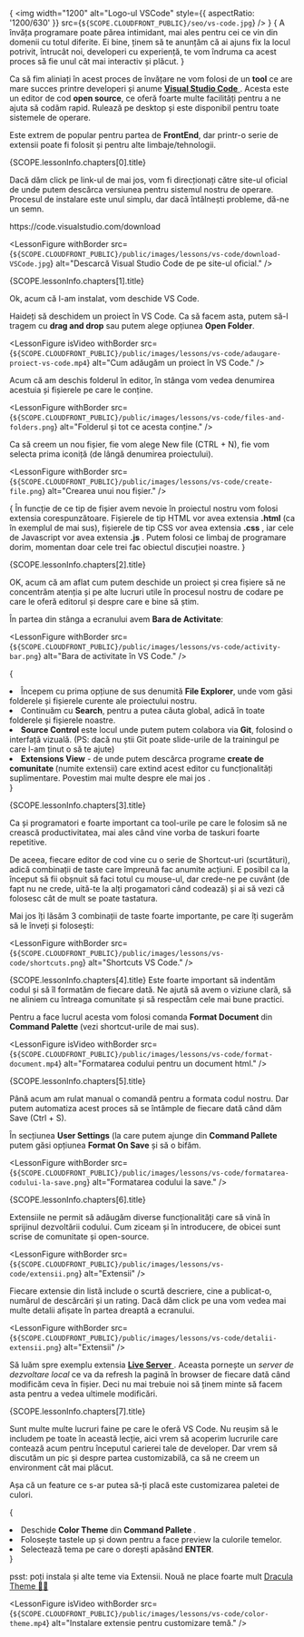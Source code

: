 {<LessonCover>
  <img
    width="1200"
    alt="Logo-ul VSCode"
    style={{ aspectRatio: '1200/630' }}
    src={`${SCOPE.CLOUDFRONT_PUBLIC}/seo/vs-code.jpg`}
  />
</LessonCover>}
{<LessonFirstSentence>
  A învăța programare poate părea intimidant, mai ales pentru cei ce vin din
  domenii cu totul diferite. Ei bine, ținem să te anunțăm că ai ajuns fix la
  locul potrivit, întrucât noi, developeri cu experiență, te vom îndruma ca
  acest proces să fie unul cât mai interactiv și plăcut.
</LessonFirstSentence>}

Ca să fim aliniați în acest proces de învățare ne vom folosi de un <strong>tool</strong> ce are mare succes printre developeri și anume <a href="https://code.visualstudio.com/" target="_blank" rel="noreferrer"> <strong>Visual Studio Code</strong> </a> . Acesta este un editor de cod <strong>open source</strong>, ce oferă foarte multe facilități pentru a ne ajuta să codăm rapid. Rulează pe desktop și este disponibil pentru toate sistemele de operare.

Este extrem de popular pentru partea de <strong>FrontEnd</strong>, dar printr-o serie de extensii poate fi folosit și pentru alte limbaje/tehnologii.

<section>
  <LessonHeading as="h3" id={SCOPE.lessonInfo.chapters[0].id}>
    {SCOPE.lessonInfo.chapters[0].title}
  </LessonHeading>

Dacă dăm click pe link-ul de mai jos, vom fi direcționați către site-ul oficial de unde putem descărca versiunea pentru sistemul nostru de operare. Procesul de instalare este unul simplu, dar dacă întâlnești probleme, dă-ne un semn.

<Link
  href="https://code.visualstudio.com/download"
  target="_blank"
  rel="noopener noreferrer"
>
  https://code.visualstudio.com/download
</Link>

<LessonFigure
  withBorder
  src={`${SCOPE.CLOUDFRONT_PUBLIC}/public/images/lessons/vs-code/download-VSCode.jpg`}
  alt="Descarcă Visual Studio Code de pe site-ul oficial."
/>
</section>
<section>
  <LessonHeading as="h3" id={SCOPE.lessonInfo.chapters[1].id}>
    {SCOPE.lessonInfo.chapters[1].title}
  </LessonHeading>

  Ok, acum că l-am instalat, vom deschide VS Code.

  Haideți să deschidem un proiect în VS Code. Ca să facem asta, putem să-l tragem cu <strong>drag and drop</strong> sau putem alege opțiunea <strong>Open Folder</strong>.

  <LessonFigure
    isVideo
    withBorder
    src={`${SCOPE.CLOUDFRONT_PUBLIC}/public/images/lessons/vs-code/adaugare-proiect-vs-code.mp4`}
    alt="Cum adăugăm un proiect în VS Code."
  />

  Acum că am deschis folderul în editor, în stânga vom vedea denumirea acestuia și fișierele pe care le conține.

  <LessonFigure
    withBorder
    src={`${SCOPE.CLOUDFRONT_PUBLIC}/public/images/lessons/vs-code/files-and-folders.png`}
    alt="Folderul și tot ce acesta conține."
  />

  Ca să creem un nou fișier, fie vom alege <FormattedText as="strong">New file</FormattedText> (CTRL + N), fie vom selecta prima iconiță (de lângă denumirea proiectului).

  <LessonFigure
    withBorder
    src={`${SCOPE.CLOUDFRONT_PUBLIC}/public/images/lessons/vs-code/create-file.png`}
    alt="Crearea unui nou fișier."
  />

  {<LessonTip>
    În funcție de ce tip de fișier avem nevoie în proiectul nostru vom folosi extensia corespunzătoare. Fișierele de tip HTML vor avea extensia <strong>.html</strong> (ca în exemplul de mai sus), fișierele de tip CSS vor avea extensia <strong>.css</strong> , iar cele de Javascript vor avea extensia <strong>.js</strong> . Putem folosi ce limbaj de programare dorim, momentan doar cele trei fac obiectul discuției noastre.
  </LessonTip>}
</section>
<section>
  <LessonHeading as="h3" id={SCOPE.lessonInfo.chapters[2].id}>
    {SCOPE.lessonInfo.chapters[2].title}
  </LessonHeading>
  
  OK, acum că am aflat cum putem deschide un proiect și crea fișiere să ne concentrăm atenția și pe alte lucruri utile în procesul nostru de codare pe care le oferă editorul și despre care e bine să știm.

  În partea din stânga a ecranului avem <strong>Bara de Activitate</strong>:

  <LessonFigure
    withBorder
    src={`${SCOPE.CLOUDFRONT_PUBLIC}/public/images/lessons/vs-code/activity-bar.png`}
    alt="Bara de activitate în VS Code."
  />

  {<List as="ol" variant="count">
    <li>
      Începem cu prima opțiune de sus denumită
      <strong>File Explorer</strong>, unde vom găsi folderele și fișierele curente ale proiectului nostru.
    </li>
    <li>
      Continuăm cu <strong>Search</strong>, pentru a putea căuta global, adică în toate folderele și fișierele noastre.
    </li>
    <li>
      <strong>Source Control</strong> este locul unde putem putem colabora via <strong>Git</strong>, folosind o interfață vizuală. (PS: dacă nu știi Git poate
      <Link prefetch={false} href="/slides/git-incepatori"> slide-urile de la trainingul pe care l-am ținut </Link> o să te ajute)
    </li>
    <li>
      <strong>Extensions View</strong> - de unde putem descărca programe <strong> create de comunitate </strong> (numite extensii) care extind acest editor cu funcționalități suplimentare. Povestim mai multe despre ele <Link href="#extensii"> mai jos </Link>.
    </li>
  </List>}
</section>
<section>
  <LessonHeading as="h3" id={SCOPE.lessonInfo.chapters[3].id}>
    {SCOPE.lessonInfo.chapters[3].title}
  </LessonHeading>

  Ca și programatori e foarte important ca tool-urile pe care le folosim să ne crească productivitatea, mai ales când vine vorba de taskuri foarte repetitive.

  De aceea, fiecare editor de cod vine cu o serie de Shortcut-uri (scurtături), adică combinații de taste care împreună fac anumite acțiuni. E posibil ca la început să fii obșnuit să faci totul cu mouse-ul, dar crede-ne pe cuvânt (de fapt nu ne crede, uită-te la alți progamatori când codează) și ai să vezi că folosesc cât de mult se poate tastatura.

  Mai jos îți lăsăm 3 combinații de taste foarte importante, pe care îți sugerăm să le înveți și folosești:

   <LessonFigure
      withBorder
      src={`${SCOPE.CLOUDFRONT_PUBLIC}/public/images/lessons/vs-code/shortcuts.png`}
      alt="Shortcuts VS Code."
    />
</section>
<section>
  <LessonHeading as="h3" id={SCOPE.lessonInfo.chapters[4].id}>
    {SCOPE.lessonInfo.chapters[4].title}
  </LessonHeading>
  Este foarte important să indentăm codul și să îl formatăm de fiecare dată. Ne ajută să avem o viziune clară, să ne aliniem cu întreaga comunitate și să respectăm cele mai bune practici.

  Pentru a face lucrul acesta vom folosi comanda <strong> Format Document </strong> din <strong> Command Palette </strong> (vezi shortcut-urile de mai sus).

  <LessonFigure
    isVideo
    withBorder
    src={`${SCOPE.CLOUDFRONT_PUBLIC}/public/images/lessons/vs-code/format-document.mp4`}
    alt="Formatarea codului pentru un document html."
  />
</section>
<section>
  <LessonHeading as="h3" id={SCOPE.lessonInfo.chapters[5].id}>
    {SCOPE.lessonInfo.chapters[5].title}
  </LessonHeading>

  Până acum am rulat manual o comandă pentru a formata codul nostru. Dar putem automatiza acest proces să se întâmple de fiecare dată când dăm Save (Ctrl + S).

  În secțiunea <strong>User Settings</strong> (la care putem ajunge din <strong>Command Pallete</strong> putem găsi opțiunea <strong>Format On Save</strong> și să o bifăm.

  <LessonFigure
    withBorder
    src={`${SCOPE.CLOUDFRONT_PUBLIC}/public/images/lessons/vs-code/formatarea-codului-la-save.png`}
    alt="Formatarea codului la save."
  />
</section>
<section>
  <LessonHeading as="h3" id={SCOPE.lessonInfo.chapters[6].id}>
    {SCOPE.lessonInfo.chapters[6].title}
  </LessonHeading>

  Extensiile ne permit să adăugăm diverse funcționalități care să vină în sprijinul dezvoltării codului. Cum ziceam și în introducere, de obicei sunt scrise de comunitate și open-source.

  <LessonFigure
    withBorder
    src={`${SCOPE.CLOUDFRONT_PUBLIC}/public/images/lessons/vs-code/extensii.png`}
    alt="Extensii"
  />
  
  Fiecare extensie din listă include o scurtă descriere, cine a publicat-o, numărul de descărcări și un rating. Dacă dăm click pe una vom vedea mai multe detalii afișate în partea dreaptă a ecranului.
  
  <LessonFigure
    withBorder
    src={`${SCOPE.CLOUDFRONT_PUBLIC}/public/images/lessons/vs-code/detalii-extensii.png`}
    alt="Extensii"
  />

  Să luăm spre exemplu extensia <a href="https://marketplace.visualstudio.com/items?itemName=ritwickdey.LiveServer" target="_blank" rel="noreferrer"> <strong>Live Server</strong> </a>. Aceasta pornește un <em>server de dezvoltare local</em> ce va da refresh la pagină în browser de fiecare dată când modificăm ceva în fișier. Deci nu mai trebuie noi să ținem minte să facem asta pentru a vedea ultimele modificări.
</section>
<section>
  <LessonHeading as="h3" id={SCOPE.lessonInfo.chapters[7].id}>
    {SCOPE.lessonInfo.chapters[7].title}
  </LessonHeading>

  Sunt multe multe lucruri faine pe care le oferă VS Code. Nu reușim să le includem pe toate în această lecție, aici vrem să acoperim lucrurile care contează acum pentru începutul carierei tale de developer. Dar vrem să discutăm un pic și despre partea customizabilă, ca să ne creem un environment cât mai plăcut.

  Așa că un feature ce s-ar putea să-ți placă este customizarea paletei de culori.

  {<List as="ol" variant="count">
    <li>
      Deschide <strong> Color Theme </strong> din <strong> Command Pallete </strong>.
    </li>
    <li>
      Folosește tastele up și down pentru a face preview la culorile temelor.
    </li>
    <li>
      Selectează tema pe care o dorești apăsând <strong>ENTER</strong>.
    </li>
  </List>}

  psst: poți instala și alte teme via Extensii. Nouă ne place foarte mult <a href="https://draculatheme.com/visual-studio-code" target="_blank" rel="noreferrer"> Dracula Theme 🧛‍♂️ </a>

  <LessonFigure
    isVideo
    withBorder
    src={`${SCOPE.CLOUDFRONT_PUBLIC}/public/images/lessons/vs-code/color-theme.mp4`}
    alt="Instalare extensie pentru customizare temă."
  />
</section>
<div className="dots" />
